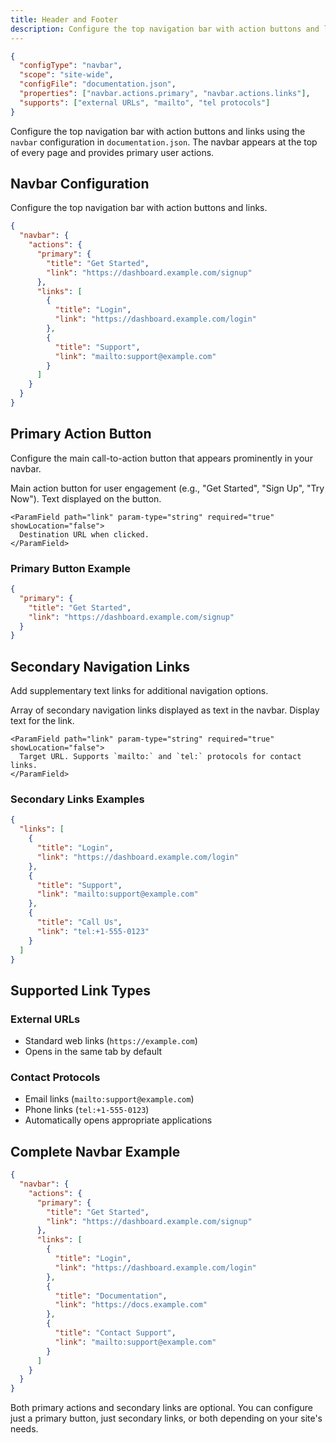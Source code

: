 ```yaml
---
title: Header and Footer
description: Configure the top navigation bar with action buttons and links for your documentation site header.
---
```


```json
{
  "configType": "navbar",
  "scope": "site-wide", 
  "configFile": "documentation.json",
  "properties": ["navbar.actions.primary", "navbar.actions.links"],
  "supports": ["external URLs", "mailto", "tel protocols"]
}
```

Configure the top navigation bar with action buttons and links using the `navbar` configuration in `documentation.json`. The navbar appears at the top of every page and provides primary user actions.

## Navbar Configuration

Configure the top navigation bar with action buttons and links.

```json
{
  "navbar": {
    "actions": {
      "primary": {
        "title": "Get Started",
        "link": "https://dashboard.example.com/signup"
      },
      "links": [
        {
          "title": "Login", 
          "link": "https://dashboard.example.com/login"
        },
        {
          "title": "Support",
          "link": "mailto:support@example.com"
        }
      ]
    }
  }
}
```

## Primary Action Button

Configure the main call-to-action button that appears prominently in your navbar.

<ParamField path="primary" param-type="object" required="false" showLocation="false">
  Main action button for user engagement (e.g., "Get Started", "Sign Up", "Try Now").
  
  <Expandable title="Button Configuration" defaultOpen="false">
    <ParamField path="title" param-type="string" required="true" showLocation="false">
      Text displayed on the button.
    </ParamField>

    <ParamField path="link" param-type="string" required="true" showLocation="false">
      Destination URL when clicked.
    </ParamField>
  </Expandable>
</ParamField>

### Primary Button Example

```json
{
  "primary": {
    "title": "Get Started",
    "link": "https://dashboard.example.com/signup"
  }
}
```

## Secondary Navigation Links

Add supplementary text links for additional navigation options.

<ParamField path="links" param-type="array" required="false" showLocation="false">
  Array of secondary navigation links displayed as text in the navbar.
  
  <Expandable title="Link Configuration" defaultOpen="false">
    <ParamField path="title" param-type="string" required="true" showLocation="false">
      Display text for the link.
    </ParamField>

    <ParamField path="link" param-type="string" required="true" showLocation="false">
      Target URL. Supports `mailto:` and `tel:` protocols for contact links.
    </ParamField>
  </Expandable>
</ParamField>

### Secondary Links Examples

```json
{
  "links": [
    {
      "title": "Login",
      "link": "https://dashboard.example.com/login"
    },
    {
      "title": "Support",
      "link": "mailto:support@example.com"
    },
    {
      "title": "Call Us",
      "link": "tel:+1-555-0123"
    }
  ]
}
```

## Supported Link Types

### External URLs
- Standard web links (`https://example.com`)
- Opens in the same tab by default

### Contact Protocols
- Email links (`mailto:support@example.com`)
- Phone links (`tel:+1-555-0123`)
- Automatically opens appropriate applications

## Complete Navbar Example

```json
{
  "navbar": {
    "actions": {
      "primary": {
        "title": "Get Started",
        "link": "https://dashboard.example.com/signup"
      },
      "links": [
        {
          "title": "Login",
          "link": "https://dashboard.example.com/login"
        },
        {
          "title": "Documentation",
          "link": "https://docs.example.com"
        },
        {
          "title": "Contact Support",
          "link": "mailto:support@example.com"
        }
      ]
    }
  }
}
```

<Callout>
Both primary actions and secondary links are optional. You can configure just a primary button, just secondary links, or both depending on your site's needs.
</Callout>